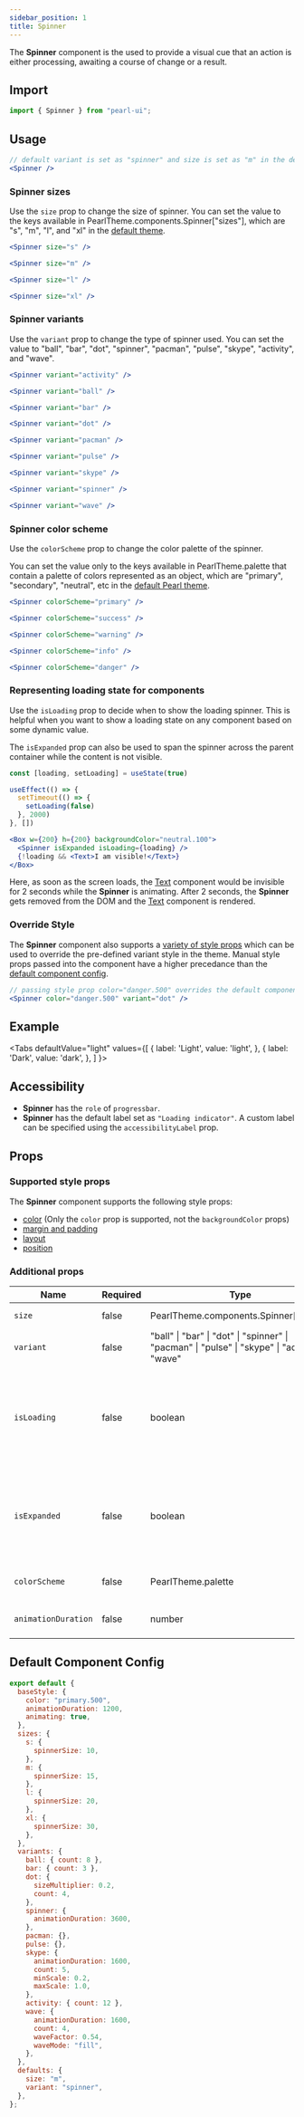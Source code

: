 ```yaml
---
sidebar_position: 1
title: Spinner
---
```


The **Spinner** component is the used to provide a visual cue that an action is either processing, awaiting a course of change or a result.

## Import

```jsx
import { Spinner } from "pearl-ui";
```

## Usage

```jsx
// default variant is set as "spinner" and size is set as "m" in the default Pearl theme
<Spinner />
```

### Spinner sizes

Use the `size` prop to change the size of spinner. You can set the value to the keys available in <t>PearlTheme.components.Spinner["sizes"]</t>, which are <t>"s"</t>, <t>"m"</t>, <t>"l"</t>, and <t>"xl"</t> in the [default theme](#default-component-config).

```jsx
<Spinner size="s" />

<Spinner size="m" />

<Spinner size="l" />

<Spinner size="xl" />
```

### Spinner variants

Use the `variant` prop to change the type of spinner used. You can set the value to <t>"ball"</t>, <t>"bar"</t>, <t>"dot"</t>, <t>"spinner"</t>, <t>"pacman"</t>, <t>"pulse"</t>, <t>"skype"</t>, <t>"activity"</t>, and <t>"wave"</t>.

```jsx
<Spinner variant="activity" />

<Spinner variant="ball" />

<Spinner variant="bar" />

<Spinner variant="dot" />

<Spinner variant="pacman" />

<Spinner variant="pulse" />

<Spinner variant="skype" />

<Spinner variant="spinner" />

<Spinner variant="wave" />
```

### Spinner color scheme

Use the `colorScheme` prop to change the color palette of the spinner.

You can set the value only to the keys available in <t>PearlTheme.palette</t> that contain a palette of colors represented as an object, which are <t>"primary"</t>, <t>"secondary"</t>, <t>"neutral"</t>, etc in the [default Pearl theme](../../theming/default-theme#color-palette).

```jsx
<Spinner colorScheme="primary" />

<Spinner colorScheme="success" />

<Spinner colorScheme="warning" />

<Spinner colorScheme="info" />

<Spinner colorScheme="danger" />
```

### Representing loading state for components

Use the `isLoading` prop to decide when to show the loading spinner. This is helpful when you want to show a loading state on any component based on some dynamic value.

The `isExpanded` prop can also be used to span the spinner across the parent container while the content is not visible.

```jsx
const [loading, setLoading] = useState(true)

useEffect(() => {
  setTimeout(() => {
    setLoading(false)
  }, 2000)
}, [])

<Box w={200} h={200} backgroundColor="neutral.100">
  <Spinner isExpanded isLoading={loading} />
  {!loading && <Text>I am visible!</Text>}
</Box>
```

Here, as soon as the screen loads, the [Text](../typography/Text) component would be invisible for 2 seconds while the **Spinner** is animating. After 2 seconds, the **Spinner** gets removed from the DOM and the [Text](../typography/Text) component is rendered.

### Override Style

The **Spinner** component also supports a [variety of style props](#supported-style-props) which can be used to override the pre-defined variant style in the theme. Manual style props passed into the component have a higher precedance than the [default component config](#default-component-config).

```jsx
// passing style prop color="danger.500" overrides the default component config value of color="primary.500"
<Spinner color="danger.500" variant="dot" />
```

## Example


<Tabs
  defaultValue="light"
  values={[
    { label: 'Light', value: 'light', },
    { label: 'Dark', value: 'dark', },
  ]
}>
<TabItem value="light">

<Snack snackId="@agrawal-rohit/spinner-light" />

</TabItem>

<TabItem value="dark">

<Snack snackId="@agrawal-rohit/spinner-dark" />

</TabItem>
</Tabs>

## Accessibility

- **Spinner** has the `role` of `progressbar`.
- **Spinner** has the default label set as `"Loading indicator"`. A custom label can be specified using the `accessibilityLabel` prop.

## Props

### Supported style props

The **Spinner** component supports the following style props:

- [color](../../core-features/style-props#color-and-background-color) (Only the `color` prop is supported, not the `backgroundColor` props)
- [margin and padding](../../core-features/style-props#margin-and-padding)
- [layout](../../core-features/style-props#layout)
- [position](../../core-features/style-props#position)

### Additional props

| Name                | Required | Type                                                                                                   | Default      | Description                                                                                       |
| ------------------- | -------- | ------------------------------------------------------------------------------------------------------ | ------------ | ------------------------------------------------------------------------------------------------- |
| `size`              | false    | <t>PearlTheme.components.Spinner["sizes"]</t>                                                          | `"m"`        | Size of the spinner.                                                                              |
| `variant`           | false    | <t>"ball" \| "bar" \| "dot" \| "spinner" \| "pacman" \| "pulse" \| "skype" \| "activity" \| "wave"</t> | `"spinner"`  | Type of the spinner.                                                                              |
| `isLoading`         | false    | <t>boolean</t>                                                                                         | `true`       | The loading status of the `Spinner`. If `false`, the `Spinner` component is removed from the DOM. |
| `isExpanded`        | false    | <t>boolean</t>                                                                                         | `false`      | Whether the Spinner spans the parent container and centers the spinner within.                    |
| `colorScheme`       | false    | <t>PearlTheme.palette</t>                                                                              | `"primary""` | Active color palette of the spinner.                                                              |
| `animationDuration` | false    | <t>number</t>                                                                                          | `1200`       | Animation duration in ms.                                                                         |

## Default Component Config

```js
export default {
  baseStyle: {
    color: "primary.500",
    animationDuration: 1200,
    animating: true,
  },
  sizes: {
    s: {
      spinnerSize: 10,
    },
    m: {
      spinnerSize: 15,
    },
    l: {
      spinnerSize: 20,
    },
    xl: {
      spinnerSize: 30,
    },
  },
  variants: {
    ball: { count: 8 },
    bar: { count: 3 },
    dot: {
      sizeMultiplier: 0.2,
      count: 4,
    },
    spinner: {
      animationDuration: 3600,
    },
    pacman: {},
    pulse: {},
    skype: {
      animationDuration: 1600,
      count: 5,
      minScale: 0.2,
      maxScale: 1.0,
    },
    activity: { count: 12 },
    wave: {
      animationDuration: 1600,
      count: 4,
      waveFactor: 0.54,
      waveMode: "fill",
    },
  },
  defaults: {
    size: "m",
    variant: "spinner",
  },
};
```
